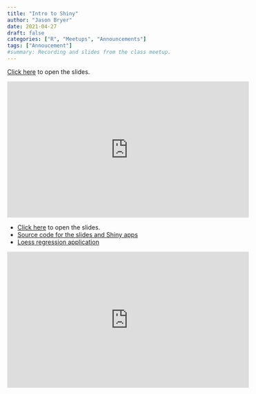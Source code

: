 ```yaml
---
title: "Intro to Shiny"
author: "Jason Bryer"
date: 2021-04-27
draft: false
categories: ["R", "Meetups", "Announcements"]
tags: ["Annoucement"]
#summary: Recording and slides from the class meetup.
---
```


[Click here](https://r.bryer.org/shiny/Intro_to_Shiny/) to open the slides.

<iframe width="560" height="315" src="https://www.youtube.com/embed/B52d5kKFpKc" frameborder="0" allow="accelerometer; autoplay; clipboard-write; encrypted-media; gyroscope; picture-in-picture" allowfullscreen></iframe>

<!--more-->

* [Click here](https://r.bryer.org/shiny/Intro_to_Shiny/) to open the slides.
* [Source code for the slides and Shiny apps](https://github.com/jbryer/DATA606Spring2021/tree/master/Slides/Intro_to_Shiny)
* [Loess regression application](https://r.bryer.org/shiny/Loess/)

<iframe width="560" height="315" src="https://www.youtube.com/embed/B52d5kKFpKc" frameborder="0" allow="accelerometer; autoplay; clipboard-write; encrypted-media; gyroscope; picture-in-picture" allowfullscreen></iframe>

